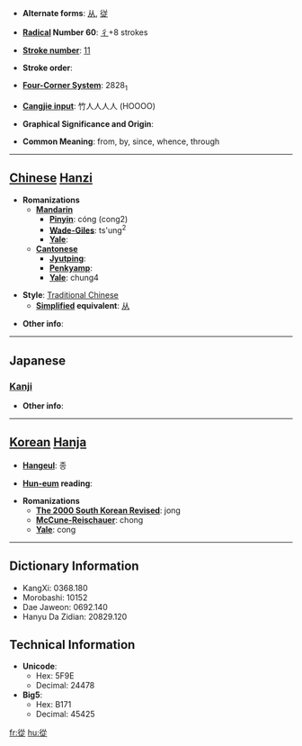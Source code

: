 * '''Alternate forms''': [[从]], [[従]]

* '''[[Wiktionary:Chinese radical index| Radical]] Number 60''': [[Wiktionary:Chinese radical index 彳|彳]]+8 strokes

* '''[[Wiktionary:Chinese total strokes index|Stroke number]]''': [[Wiktionary:Chinese total strokes index 11|11]]

* '''Stroke order''': 

* '''[[Wiktionary:Chinese four corner index|Four-Corner System]]''': 2828<sub>1</sub>

* '''[[Wiktionary:Chinese Cangjie index|Cangjie input]]''': 竹人人人人 (HOOOO)

* '''Graphical Significance and Origin''': 

* '''Common Meaning''': from, by, since, whence, through

----

== [[Chinese]] [[Hanzi]] ==

* '''Romanizations'''
** '''[[Mandarin]]'''
*** '''[[Pinyin]]''': cóng (cong2)
*** '''[[Wade-Giles]]''': ts'ung<sup>2</sup>
*** '''[[Yale]]''': 
** '''[[Cantonese]]'''
*** '''[[Jyutping]]''':
*** '''[[Penkyamp]]''': 
*** '''[[Yale]]''': chung4

* '''Style''': [[Traditional Chinese]] 
** '''[[Simplified Chinese|Simplified]] equivalent''': [[从]]

* '''Other info''': 

----

==Japanese==
===[[Kanji]]===
{{kanji|on readings=[[じゅう]] (jū), [[しょう]] (shō), [[じゅ]] (ju)|kun readings=[[したがう]] (shitagau), [[したがって]] (shitagatte), [[おう]] (ou)}}

* '''Other info''':  

----

== [[Korean]] [[Hanja]] ==

* '''[[Hangeul]]''': 종

* '''[[Hun-eum]] reading''': 

* '''Romanizations'''
** '''[[The 2000 South Korean Revised Romanization|The 2000 South Korean Revised]]''': jong
** '''[[McCune-Reischauer]]''': chong
** '''[[Yale]]''': cong

----

== Dictionary Information ==

* KangXi: 0368.180
* Morobashi: 10152
* Dae Jaweon: 0692.140
* Hanyu Da Zidian: 20829.120

== Technical Information ==

* '''Unicode''':
** Hex: 5F9E
** Decimal: 24478
* '''Big5''':
** Hex: B171
** Decimal: 45425

[[fr:從]]
[[hu:從]]